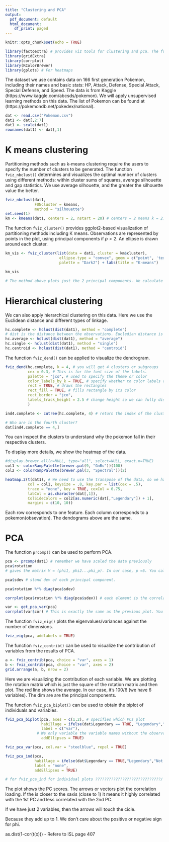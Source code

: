 ```yaml
---
title: "Clustering and PCA"
output:
  pdf_document: default
  html_document:
    df_print: paged
---
```



```r
knitr::opts_chunk$set(echo = TRUE)
```

```r
library(factoextra) # provides viz tools for clustering and pca. The fuctions are in base R. 
library(gridExtra)
library(corrplot)
library(RColorBrewer) 
library(gplots) # For heatmaps
```

The dataset we use contains data on 166 first generation Pokemon, including their names and basic stats: HP, Attack, Defense, Special Attack, Special Defense, and Speed. The data is from Kaggle (https://www.kaggle.com/abcsds/pokemon). We will apply unsupervised learning methods on this data. The list of Pokemon can be found at (https://pokemondb.net/pokedex/national).


```r
dat <- read.csv("Pokemon.csv")
dat1 <- dat[,2:7]
dat1 <- scale(dat1)
rownames(dat1) <- dat[,1]
```

# K means clustering

Partitioning methods such as k-means clustering require the users to specify the number of clusters to be generated. The function `fviz_nbclust()` determines and visualizes the optimal number of clusters using different methods: within cluster sums of squares, average silhouette and gap statistics. We use average silhouette, and the greater the silhouette value the better.

```r
fviz_nbclust(dat1,
             FUNcluster = kmeans,
             method = "silhouette") 
set.seed(1)
km <- kmeans(dat1, centers = 2, nstart = 20) # centers = 2 means k = 2. we are starting from 20. 
```

The function `fviz_cluster()` provides ggplot2-based visualization of partitioning methods including K means. Observations are represented by points in the plot, using principal components if $p > 2$. An ellipse is drawn around each cluster.

```r
km_vis <- fviz_cluster(list(data = dat1, cluster = km$cluster), 
                        ellipse.type = "convex", geom = c("point", 'text'), labelsize = 5,
                        palette = "Dark2") + labs(title = "K-means") 

km_vis

# The method above plots just the 2 principal components. We calculate the 1st and 2nd PC of each variable. 
```

# Hierarchical clustering

We can also apply hierarchical clustering on this data. Here we use the Euclidean distance and different types of linkage.

```r
hc.complete <- hclust(dist(dat1), method = "complete") 
# dist is the distance between the observations. Eucledian distance is the default. We can also use manhattan or minkowski. 
hc.average <- hclust(dist(dat1), method = "average")
hc.single <- hclust(dist(dat1), method = "single")
hc.centroid <- hclust(dist(dat1), method = "centroid")
```

The function `fviz_dend()` can be applied to visualize the dendrogram.

```r
fviz_dend(hc.complete, k = 4, # you will get 4 clusters or subgroups
          cex = 0.3, # This is for the font size of the labels. 
          palette = "jco", # used to specify the theme or color
          color_labels_by_k = TRUE, # specify whether to color labels or not
          rect = TRUE, # draws the rectangles
          rect_fill = TRUE, # fills rectangle by its color
          rect_border = "jco",
          labels_track_height = 2.5 # change height so we can fully display names of pokemon
          )

ind4.complete <- cutree(hc.complete, 4) # return the index of the cluster

# Who are in the fourth cluster?
dat[ind4.complete == 4,]
```

You can inspect the clusters to understand why the pokemon fall in their respective clusters. 

To display more details, we show the heatmap of the data.

```r
#display.brewer.all(n=NULL, type="all", select=NULL, exact.n=TRUE)
col1 <- colorRampPalette(brewer.pal(9, "GnBu"))(100)
col2 <- colorRampPalette(brewer.pal(3, "Spectral"))(2)

heatmap.2(t(dat1), # We need to use the transpose of the data, so we have a diagram similar to the previous one.
          col = col1, keysize = .8, key.par = list(cex = .5),
          trace = "none", key = TRUE, cexCol = 0.75, 
          labCol = as.character(dat[,1]),
          ColSideColors = col2[as.numeric(dat[,"Legendary"]) + 1],
          margins = c(10, 10))
```

Each row corresponds to one feature. Each column corresponds to a pokemon(obsevation). The dendograms above are the same. 

# PCA

The function `prcomp()` can be used to perform PCA.

```r
pca <- prcomp(dat1) # remember we have scaled the data previously
pca$rotation 
# gives the matrix V = (phi1, phi2...phi_p). In our case, p =6. You call the eigenvalues or factor loadings. In this case they are just correlation. 

pca$sdev # stand dev of each principal component. 

pca$rotation %*% diag(pca$sdev) 

corrplot(pca$rotation %*% diag(pca$sdev)) # each element is the correlation between  the variable and the princ component. Eg. the first thing shows the correlation between hitpoint and the principal component. We see that all the variables play a big role in the 1st PC. and speical defense is the most important. For the 2nd PC, Speed plays an important role. 

var <- get_pca_var(pca) 
corrplot(var$cor) # This is exactly the same as the previous plot. You can use any of them. 
```

The function `fviz_eig()` plots the eigenvalues/variances against the number of dimensions. 

```r
fviz_eig(pca, addlabels = TRUE)
```


The function `fviz_contrib()` can be used to visualize the contribution of variables from the results of PCA.

```r
a <- fviz_contrib(pca, choice = "var", axes = 1)
b <- fviz_contrib(pca, choice = "var", axes = 2)
grid.arrange(a, b, nrow = 2)
```

Here we are visualizing the contribution of each variable. We are plotting the rotation matrix which is just the square of the rotation matrix and then plot. The red line shows the average. In our case, it's 100/6 (we have 6 variables). The dim are are the principal components. 

The function `fviz_pca_biplot()` can be used to obtain the biplot of individuals and variables.

```r
fviz_pca_biplot(pca, axes = c(1,2), # specifies which PCs plot
                habillage = ifelse(dat$Legendary == TRUE, "Legendary","Not legendary"), # this is for group lable
                label = c("var"), 
              # We only variable the variable names without the observation names. Use individual for obsevation names.
                addEllipses = TRUE) 

fviz_pca_var(pca, col.var = "steelblue", repel = TRUE)

fviz_pca_ind(pca,
             habillage = ifelse(dat$Legendary == TRUE,"Legendary","Not legendary"),
             label = "none",
             addEllipses = TRUE)

# for fviz_pca_ind for individual plots ?????????????????????????????/
```

The plot shows the PC scores. The arrows or vectors plot the correlation loading. If  the is closer to the xaxis (close to 1) it means it highly correlated with the 1st PC and less correlated with the 2nd PC. 

If we have just 2 variables, then the arrows will touch the cicle. 

Because they add up to 1. We don't care about the positive or negative sign for phi. 

as.dist(1-cor(t(x))) - Refere to ISL page 407